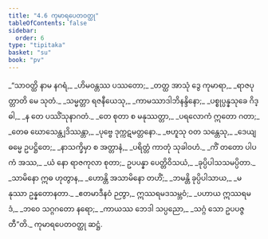 ```yaml
---
title: "4.6 ကုမာရပေတဝတ္ထု"
tableOfContents: false
sidebar:
  order: 6
type: "tipitaka"
basket: "su"
book: "pv"
---
```



<DynamicBreadcrumb />

<Division number="746" book="pv" e="ch" v="19" p="210">

<Paragraph number="799" type="verses" book="pv">
_“သာဝတ္ထိ နာမ နဂရံ,_  
_ဟိမဝန္တဿ ပဿတော;_  
_တတ္ထ အာသုံ ဒွေ ကုမာရာ,_  
_ရာဇပုတ္တာတိ မေ သုတံ._  

</Paragraph>

</Division>
<Division number="747" book="pv" e="ch" v="19" p="211">

<Paragraph number="800" type="verses" book="pv">
_သမ္မတ္တာ ရဇနီယေသု,_  
_ကာမဿာဒါဘိနန္ဒိနော;_  
_ပစ္စုပ္ပန္နသုခေ ဂိဒ္ဓါ,_  
_န တေ ပဿိံသုနာဂတံ._  

</Paragraph>

</Division>
<Division number="748" book="pv" e="ch" v="19" p="211">

<Paragraph number="801" type="verses" book="pv">
_တေ စုတာ စ မနုဿတ္တာ,_  
_ပရလောကံ ဣတော ဂတာ;_  
_တေဓ ဃောသေန္တျဒိဿန္တာ,_  
_ပုဗ္ဗေ ဒုက္ကဋမတ္တနော._  

</Paragraph>

</Division>
<Division number="749" book="pv" e="ch" v="19" p="211">

<Paragraph number="802" type="verses" book="pv">
_ဗဟူသု ဝတ သန္တေသု,_  
_ဒေယျဓမ္မေ ဥပဋ္ဌိတေ;_  
_နာသက္ခိမှာ စ အတ္တာနံ,_  
_ပရိတ္တံ ကာတုံ သုခါဝဟံ._  

</Paragraph>

</Division>
<Division number="750" book="pv" e="ch" v="19" p="211">

<Paragraph number="803" type="verses" book="pv">
_ကိံ တတော ပါပကံ အဿ,_  
_ယံ နော ရာဇကုလာ စုတာ;_  
ဥပပန္နာ ပေတ္တိဝိသယံ,_  
_ခုပ္ပိပါသသမပ္ပိတာ._  

</Paragraph>

</Division>
<Division number="751" book="pv" e="ch" v="19" p="211">

<Paragraph number="804" type="verses" book="pv">
_သာမိနော ဣဓ ဟုတွာန,_  
_ဟောန္တိ အသာမိနော တဟိံ;_  
_ဘမန္တိ ခုပ္ပိပါသာယ,_  
_မနုဿာ ဥန္နတောနတာ._  

</Paragraph>

</Division>
<Division number="752" book="pv" e="ch" v="19" p="211">

<Paragraph number="805" type="verses" book="pv">
_ဧတမာဒီနဝံ ဉတွာ,_  
ဣဿရမဒသမ္ဘဝံ;_  
_ပဟာယ ဣဿရမဒံ,_  
_ဘဝေ သဂ္ဂဂတော နရော;_  
_ကာယဿ ဘေဒါ သပ္ပညော,_  
_သဂ္ဂံ သော ဥပပဇ္ဇတီ”တိ._  


</Paragraph>
</Division>

<Paragraph number="806" type="center" book="pv">
ကုမာရပေတဝတ္ထု ဆဋ္ဌံ.
</Paragraph>